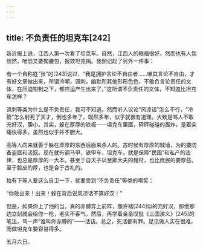```yaml
---
---
---
```

title: 不负责任的坦克车[242]
---




新近报上说，江西人第一次看了坦克车。自然，江西人的眼福很好。然而也有人惴惴然，唯恐又要掏腰包，报效坦克捐。我倒记起了另外一件事：

有一个自称姓“张”的[243]说过，“我是拥护言论不自由者……唯其言论不自由，才有好文章做出来，所谓冷嘲，讽刺，幽默和其他形形色色，不敢负言论责任的文体，在压迫钳制之下，都应运产生出来了。”这所谓不负责任的文体，不知道比坦克车怎样？

讽刺等类为什么是不负责任，我可不知道。然而听人议论“风凉话”怎么不行，“冷箭”怎么射死了天才，倒也多年了。既然多年，似乎就很有道理。大致是骂人不敢充好汉，胆小。其实，躲在厚厚的铁板——坦克车里面，砰砰碰碰的轰炸，是着实痛快得多，虽然也似乎并不胆大。

高等人向来就善于躲在厚厚的东西后面来杀人的。古时候有厚厚的城墙，为的要防备盗匪和流寇。现在就有钢马甲，铁甲车，坦克车。就是保障“民国”和私产的法律，也总是厚厚的一大本。甚至于自天子以至卿大夫的棺材，也比庶民的要厚些。至于脸皮的厚，也是合于古礼的。

独有下等人要这么自卫一下，就要受到“不负责任”等类的嘲笑：

“你敢出来！出来！躲在背后说风凉话不算好汉！”

但是，如果你上了他的当，真的赤膊奔上前阵，像许褚[244]似的充好汉，那他那边立刻就会给你一枪，老实不客气，然后，再学着金圣叹批《三国演义》[245]的笔法，骂一声“谁叫你赤膊的”——活该。总之，死活都有罪。足见做人实在很难，而做坦克车要容易得多。

五月六日。